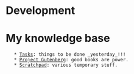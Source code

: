 = Development =

= My knowledge base =
    * [[Tasks]]: things to be done _yesterday_!!!
    * [[Project Gutenberg]]: good books are power.
    * [[Scratchpad]]: various temporary stuff.

